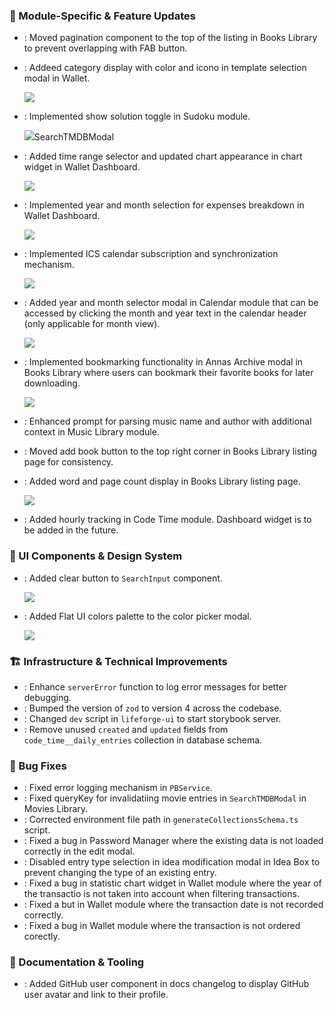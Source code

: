 
### 🏢 Module-Specific & Feature Updates

- <Commit hash="fd6a453be74bbf5c55d416c11f2a52cfbdb1198a" />: Moved pagination
  component to the top of the listing in Books Library to prevent overlapping
  with FAB button.
- <Commit hash="7d7d0f1ba8933e2a1873bbc4f400bae36f294c8b" />: Addeed category
  display with color and icono in template selection modal in Wallet.

  ![](https://raw.githubusercontent.com/Lifeforge-app/lifeforge-docs-media/main/25w39-1.webp)

- <Commit hash="72348e677441a42108a7874d27342d4f85b6ae9a" />: Implemented show
  solution toggle in Sudoku module.

  ![](https://raw.githubusercontent.com/Lifeforge-app/lifeforge-docs-media/main/25w39-2.webp)SearchTMDBModal

- <Commit hash="6e1a438790ab14a97e37c794ae7817d9b4c35635" />: Added time range
  selector and updated chart appearance in chart widget in Wallet Dashboard.

  ![](https://raw.githubusercontent.com/Lifeforge-app/lifeforge-docs-media/main/25w39-3.webp)

- <Commit hash="4095777e92e1d2a085e5154f95e9aea54a208648" />: Implemented year
  and month selection for expenses breakdown in Wallet Dashboard.

  ![](https://raw.githubusercontent.com/Lifeforge-app/lifeforge-docs-media/main/25w39-4.webp)

- <Commit hash="f3e100ade6c9f3f427021776723db50bdb0261e8" />: Implemented ICS
  calendar subscription and synchronization mechanism.

  ![](https://raw.githubusercontent.com/Lifeforge-app/lifeforge-docs-media/main/25w39-5.webp)

- <Commit hash="d99b50ccd08debcba4563207f194cf44591c8622" />: Added year and
  month selector modal in Calendar module that can be accessed by clicking the
  month and year text in the calendar header (only applicable for month view).

  ![](https://raw.githubusercontent.com/Lifeforge-app/lifeforge-docs-media/main/25w39-6.webp)

- <Commit hash="f2f5bd5e3ae964c3ec34c51060a528feaed9b56e" />: Implemented
  bookmarking functionality in Annas Archive modal in Books Library where users
  can bookmark their favorite books for later downloading.

  ![](https://raw.githubusercontent.com/Lifeforge-app/lifeforge-docs-media/main/25w39-7.webp)

- <Commit hash="e3b2e66985ab43630fe972ab6cb6c882206e4c0a" />: Enhanced prompt
  for parsing music name and author with additional context in Music Library
  module.

- <Commit hash="bbfde164625478089d0704e9ada7e051c826c561" />: Moved add book
  button to the top right corner in Books Library listing page for consistency.

- <Commit hash="04c9700f7c3fab0dcc5e2c32f58b0cd5c3c87fda" />: Added word and
  page count display in Books Library listing page.

  ![](https://raw.githubusercontent.com/Lifeforge-app/lifeforge-docs-media/main/25w39-10.webp)

- <Commit hash="2818e336f98354b35c9ffc2d62f7ead1ae8490b4" />: Added hourly
  tracking in Code Time module. Dashboard widget is to be added in the future.

### 🎨 UI Components & Design System

- <Commit hash="8c36a42152ba2987efc5e51127048fccfff765c3" />: Added clear button
  to <code>SearchInput</code> component.

  ![](https://raw.githubusercontent.com/Lifeforge-app/lifeforge-docs-media/main/25w39-8.webp)

- <Commit hash="7e749a1caf40aa03a5af9cc60edecdee5301b00a" />: Added Flat UI
  colors palette to the color picker modal.

  ![](https://raw.githubusercontent.com/Lifeforge-app/lifeforge-docs-media/main/25w39-9.webp)

### 🏗️ Infrastructure & Technical Improvements

- <Commit hash="f0bcdf603c695775574a2780dc3670877a2d0d71" />: Enhance
  <code>serverError</code> function to log error messages for better debugging.
- <Commit hash="ef0b8dbf174beb08987477b02a5ddb961ac3adab" />: Bumped the version
  of <code>zod</code> to version 4 across the codebase.
- <Commit hash="f6945be38390310ba17215e1a29222ed24f9c5f0" />: Changed
  <code>dev</code> script in <code>lifeforge-ui</code> to start storybook
  server.
- <Commit hash="fea26d23b2a1e3fe793403b2dfd17a1469aeb4f4" />: Remove unused
  <code>created</code> and <code>updated</code> fields from
  <code>code_time__daily_entries</code> collection in database schema.

### 🐛 Bug Fixes

- <Commit hash="4687e10118bbeed06d875f5ac4012e1b16576905" />: Fixed error
  logging mechanism in <code>PBService</code>.
- <Commit hash="83aaf81fc23dade597169c0385be92a66d066aaf" />: Fixed queryKey for
  invalidatiing movie entries in <code>SearchTMDBModal</code> in Movies Library.
- <Commit hash="f56707f6b5fec3116f4300d3fe154eba89394eac" />: Corrected
  environment file path in <code>generateCollectionsSchema.ts</code> script.
- <Commit hash="e7a247dbfdf25dc5766f9338c8f886bed1ddebba" />: Fixed a bug in
  Password Manager where the existing data is not loaded correctly in the edit
  modal.
- <Commit hash="9d99c45b31de9df58ca8ce93f8f1fcb9d7f492fe" />: Disabled entry
  type selection in idea modification modal in Idea Box to prevent changing the
  type of an existing entry.
- <Commit hash="f3018c8bde9eb567ce08ab80a0a0dd1281a106b6" />: Fixed a bug in
  statistic chart widget in Wallet module where the year of the transactio is
  not taken into account when filtering transactions.
- <Commit hash="483a314b68259661e4602404fc643f26cd85ab0b" />: Fixed a but in
  Wallet module where the transaction date is not recorded correctly.
- <Commit hash="b2c67a8e3afc3930db3085fa278d502511daa0f8" />: Fixed a bug in
  Wallet module where the transaction is not ordered corectly.

### 📖 Documentation & Tooling

- <Commit hash="582901e7c636df3f1bda796a9544765bdbfb69be" />: Added GitHub user
  component in docs changelog to display GitHub user avatar and link to their
  profile.
